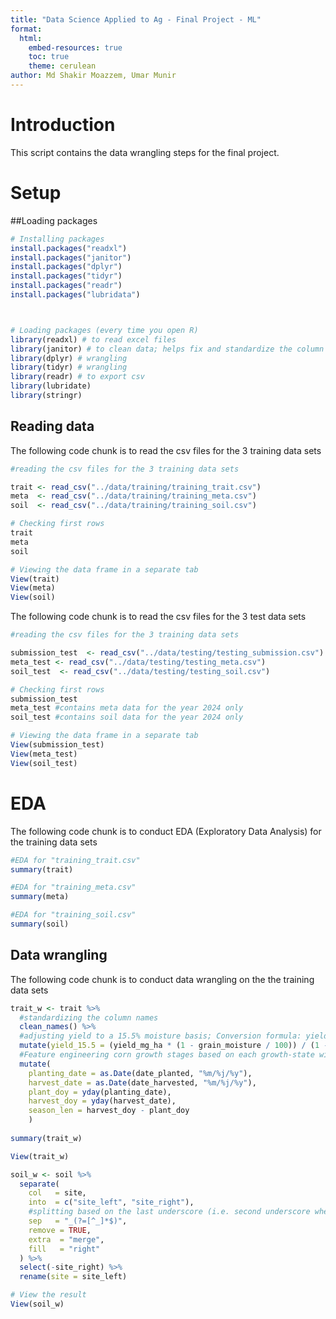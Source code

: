 ```yaml
---
title: "Data Science Applied to Ag - Final Project - ML"
format:
  html:
    embed-resources: true
    toc: true
    theme: cerulean
author: Md Shakir Moazzem, Umar Munir
---
```


# Introduction  

This script contains the data wrangling steps for the final project.  

# Setup  

##Loading packages  

```r

# Installing packages
install.packages("readxl")
install.packages("janitor")
install.packages("dplyr")
install.packages("tidyr")
install.packages("readr")
install.packages("lubridata")



# Loading packages (every time you open R)
library(readxl) # to read excel files
library(janitor) # to clean data; helps fix and standardize the column names
library(dplyr) # wrangling
library(tidyr) # wrangling
library(readr) # to export csv
library(lubridate)
library(stringr)

```


## Reading data  

The following code chunk is to read the csv files for the 3 training data sets

```r

#reading the csv files for the 3 training data sets 

trait <- read_csv("../data/training/training_trait.csv") 
meta  <- read_csv("../data/training/training_meta.csv")
soil  <- read_csv("../data/training/training_soil.csv")

# Checking first rows
trait
meta
soil

# Viewing the data frame in a separate tab
View(trait)
View(meta)
View(soil)

```

The following code chunk is to read the csv files for the 3 test data sets

```r

#reading the csv files for the 3 training data sets 

submission_test  <- read_csv("../data/testing/testing_submission.csv")
meta_test <- read_csv("../data/testing/testing_meta.csv") 
soil_test  <- read_csv("../data/testing/testing_soil.csv")

# Checking first rows
submission_test
meta_test #contains meta data for the year 2024 only
soil_test #contains soil data for the year 2024 only

# Viewing the data frame in a separate tab
View(submission_test)
View(meta_test)
View(soil_test)


```

# EDA 

The following code chunk is to conduct EDA (Exploratory Data Analysis) for the training data sets

```r

#EDA for "training_trait.csv"
summary(trait)

#EDA for "training_meta.csv"
summary(meta)

#EDA for "training_soil.csv"
summary(soil)

```

## Data wrangling 

The following code chunk is to conduct data wrangling on the the training data sets

```r

trait_w <- trait %>%
  #standardizing the column names
  clean_names() %>%
  #adjusting yield to a 15.5% moisture basis; Conversion formula: yield_15.5 = (yield * (1 - M/100)) / (1 - 0.155)
  mutate(yield_15.5 = (yield_mg_ha * (1 - grain_moisture / 100)) / (1 - 0.155)) %>%
  #Feature engineering corn growth stages based on each growth‐state window using planting and harvest date  
  mutate(
    planting_date = as.Date(date_planted, "%m/%j/%y"),
    harvest_date = as.Date(date_harvested, "%m/%j/%y"),
    plant_doy = yday(planting_date),
    harvest_doy = yday(harvest_date),
    season_len = harvest_doy - plant_doy
    )
  
summary(trait_w)

View(trait_w)


```


```r

soil_w <- soil %>%
  separate(
    col   = site,
    into  = c("site_left", "site_right"),
    #splitting based on the last underscore (i.e. second underscore where present)
    sep   = "_(?=[^_]*$)",
    remove = TRUE,
    extra  = "merge",
    fill   = "right"
  ) %>%
  select(-site_right) %>%
  rename(site = site_left)

# View the result
View(soil_w)

```

























































